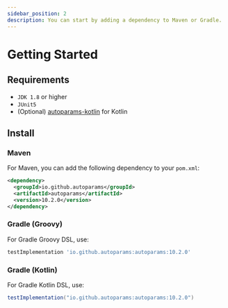 ```yaml
---
sidebar_position: 2
description: You can start by adding a dependency to Maven or Gradle.
---
```


# Getting Started

## Requirements
- `JDK 1.8` or higher
- `JUnit5`
- (Optional) [autoparams-kotlin](./extensions/autoparams-kotlin.mdx) for Kotlin

## Install

### Maven

For Maven, you can add the following dependency to your `pom.xml`:

```xml
<dependency>
  <groupId>io.github.autoparams</groupId>
  <artifactId>autoparams</artifactId>
  <version>10.2.0</version>
</dependency>
```

### Gradle (Groovy)

For Gradle Groovy DSL, use:

```gradle
testImplementation 'io.github.autoparams:autoparams:10.2.0'
```

### Gradle (Kotlin)

For Gradle Kotlin DSL, use:

```gradle
testImplementation("io.github.autoparams:autoparams:10.2.0")
```
